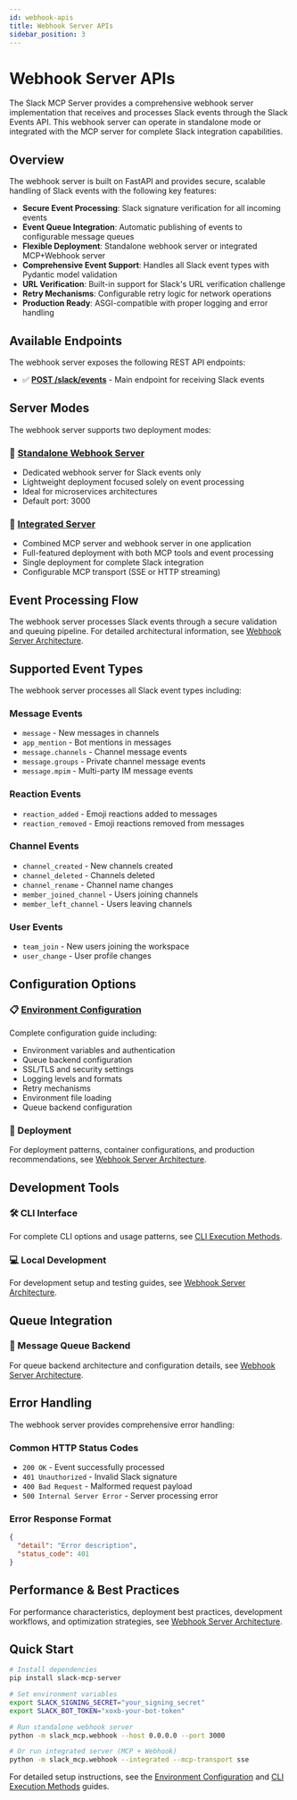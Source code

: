 ```yaml
---
id: webhook-apis
title: Webhook Server APIs
sidebar_position: 3
---
```


# Webhook Server APIs

The Slack MCP Server provides a comprehensive webhook server implementation that receives and processes Slack events through the Slack Events API. This webhook server can operate in standalone mode or integrated with the MCP server for complete Slack integration capabilities.

## Overview

The webhook server is built on FastAPI and provides secure, scalable handling of Slack events with the following key features:

- **Secure Event Processing**: Slack signature verification for all incoming events
- **Event Queue Integration**: Automatic publishing of events to configurable message queues
- **Flexible Deployment**: Standalone webhook server or integrated MCP+Webhook server
- **Comprehensive Event Support**: Handles all Slack event types with Pydantic model validation
- **URL Verification**: Built-in support for Slack's URL verification challenge
- **Retry Mechanisms**: Configurable retry logic for network operations
- **Production Ready**: ASGI-compatible with proper logging and error handling

## Available Endpoints

The webhook server exposes the following REST API endpoints:

- ✅ [**POST /slack/events**](./end-points/slack-events-endpoint.mdx) - Main endpoint for receiving Slack events

[//]: # (- ✅ [**URL Verification**]&#40;./url-verification.mdx&#41; - Automatic handling of Slack's challenge requests)

## Server Modes

The webhook server supports two deployment modes:

### **🔧 [Standalone Webhook Server](./standalone-server.mdx)**
- Dedicated webhook server for Slack events only
- Lightweight deployment focused solely on event processing
- Ideal for microservices architectures
- Default port: 3000

### **🚀 [Integrated Server](./integrated-server.mdx)**
- Combined MCP server and webhook server in one application
- Full-featured deployment with both MCP tools and event processing
- Single deployment for complete Slack integration
- Configurable MCP transport (SSE or HTTP streaming)

## Event Processing Flow

The webhook server processes Slack events through a secure validation and queuing pipeline. For detailed architectural information, see [Webhook Server Architecture](/dev/next/architecture/webhook-server-architecture).

[//]: # (## Authentication & Security)

[//]: # ()
[//]: # (### **🔐 [Security Features]&#40;./security.mdx&#41;**)

[//]: # (- **Slack Signature Verification**: All requests validated using HMAC-SHA256)

[//]: # (- **Environment-based Configuration**: Secure token and secret management)

[//]: # (- **Request Validation**: Comprehensive payload validation with Pydantic models)

[//]: # (- **HTTPS Support**: Production-ready HTTPS deployment capabilities)

[//]: # ()
[//]: # (### **Required Environment Variables**)

[//]: # (- `SLACK_SIGNING_SECRET` - Required for request signature verification)

[//]: # (- `SLACK_BOT_TOKEN` - Required for Slack API operations)

[//]: # (- `SLACK_EVENTS_TOPIC` - Optional queue topic name &#40;default: "slack_events"&#41;)

## Supported Event Types

The webhook server processes all Slack event types including:

### **Message Events**
- `message` - New messages in channels
- `app_mention` - Bot mentions in messages
- `message.channels` - Channel message events
- `message.groups` - Private channel message events
- `message.mpim` - Multi-party IM message events

### **Reaction Events**
- `reaction_added` - Emoji reactions added to messages
- `reaction_removed` - Emoji reactions removed from messages

### **Channel Events**
- `channel_created` - New channels created
- `channel_deleted` - Channels deleted
- `channel_rename` - Channel name changes
- `member_joined_channel` - Users joining channels
- `member_left_channel` - Users leaving channels

### **User Events**
- `team_join` - New users joining the workspace
- `user_change` - User profile changes

## Configuration Options

### **📋 [Environment Configuration](../environment-configuration.mdx)**
Complete configuration guide including:
- Environment variables and authentication
- Queue backend configuration
- SSL/TLS and security settings  
- Logging levels and formats
- Retry mechanisms
- Environment file loading
- Queue backend configuration

### **🚀 Deployment**
For deployment patterns, container configurations, and production recommendations, see [Webhook Server Architecture](/dev/next/architecture/webhook-server-architecture).

## Development Tools

### **🛠️ CLI Interface**
For complete CLI options and usage patterns, see [CLI Execution Methods](../cli-execution-methods.mdx).

### **💻 Local Development**
For development setup and testing guides, see [Webhook Server Architecture](/dev/next/architecture/webhook-server-architecture).

## Queue Integration

### **📨 Message Queue Backend**
For queue backend architecture and configuration details, see [Webhook Server Architecture](/dev/next/architecture/webhook-server-architecture).

## Error Handling

The webhook server provides comprehensive error handling:

### **Common HTTP Status Codes**
- `200 OK` - Event successfully processed
- `401 Unauthorized` - Invalid Slack signature
- `400 Bad Request` - Malformed request payload
- `500 Internal Server Error` - Server processing error

### **Error Response Format**
```json
{
  "detail": "Error description",
  "status_code": 401
}
```

## Performance & Best Practices

For performance characteristics, deployment best practices, development workflows, and optimization strategies, see [Webhook Server Architecture](/dev/next/architecture/webhook-server-architecture).

## Quick Start

```bash
# Install dependencies
pip install slack-mcp-server

# Set environment variables
export SLACK_SIGNING_SECRET="your_signing_secret"
export SLACK_BOT_TOKEN="xoxb-your-bot-token"

# Run standalone webhook server
python -m slack_mcp.webhook --host 0.0.0.0 --port 3000

# Or run integrated server (MCP + Webhook)
python -m slack_mcp.webhook --integrated --mcp-transport sse
```

For detailed setup instructions, see the [Environment Configuration](../environment-configuration.mdx) and [CLI Execution Methods](../cli-execution-methods.mdx) guides.
